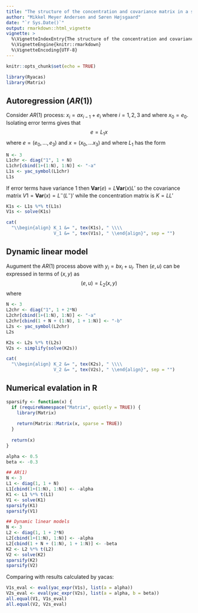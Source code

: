 ```yaml
---
title: "The structure of the concentration and covariance matrix in a simple state-space model"
author: "Mikkel Meyer Andersen and Søren Højsgaard"
date: "`r Sys.Date()`"
output: rmarkdown::html_vignette
vignette: >
  %\VignetteIndexEntry{The structure of the concentration and covariance matrix in a simple state-space model}
  %\VignetteEngine{knitr::rmarkdown}
  %\VignetteEncoding{UTF-8}
---
```


```r
knitr::opts_chunk$set(echo = TRUE)
```

```r
library(Ryacas)
library(Matrix)
```

## Autoregression ($AR(1)$)

Consider $AR(1)$ process: $x_i = a x_{i-1} + e_i$ where $i=1,2,3$ and where $x_0=e_0$. Isolating error terms gives that
$$
 e = L_1 x
$$
where $e=(e_0, \dots, e_3)$ and $x=(x_0, \dots x_3)$ and where $L_1$ has the form
```r
N <- 3
L1chr <- diag("1", 1 + N)
L1chr[cbind(1+(1:N), 1:N)] <- "-a"
L1s <- yac_symbol(L1chr)
L1s
```

If error terms have variance $1$ then $\mathbf{Var}(e)=L \mathbf{Var}(x) L'$ so the covariance matrix $V1=\mathbf{Var}(x) = L^- (L^-)'$ while the concentration matrix is $K=L L'$

```r
K1s <- L1s %*% t(L1s)
V1s <- solve(K1s)
```

```r
cat(
  "\\begin{align} K_1 &= ", tex(K1s), " \\\\ 
                  V_1 &= ", tex(V1s), " \\end{align}", sep = "")
```

## Dynamic linear model

Augument the $AR(1)$ process above with $y_i=b x_i + u_i$. Then
$(e,u)$ can be expressed in terms of $(x,y)$ as
$$
(e,u) = L_2(x,y)
$$
where
```r
N <- 3
L2chr <- diag("1", 1 + 2*N)
L2chr[cbind(1+(1:N), 1:N)] <- "-a"
L2chr[cbind(1 + N + (1:N), 1 + 1:N)] <- "-b"
L2s <- yac_symbol(L2chr)
L2s
```

```r
K2s <- L2s %*% t(L2s)
V2s <- simplify(solve(K2s))
```

```r
cat(
  "\\begin{align} K_2 &= ", tex(K2s), " \\\\ 
                  V_2 &= ", tex(V2s), " \\end{align}", sep = "")
```


## Numerical evalation in R

```r
sparsify <- function(x) {
  if (requireNamespace("Matrix", quietly = TRUE)) {
    library(Matrix)
    
    return(Matrix::Matrix(x, sparse = TRUE))
  }
  
  return(x)
}

alpha <- 0.5
beta <- -0.3

## AR(1)
N <- 3
L1 <- diag(1, 1 + N)
L1[cbind(1+(1:N), 1:N)] <- -alpha
K1 <- L1 %*% t(L1)
V1 <- solve(K1)
sparsify(K1)
sparsify(V1)

## Dynamic linear models
N <- 3
L2 <- diag(1, 1 + 2*N)
L2[cbind(1+(1:N), 1:N)] <- -alpha
L2[cbind(1 + N + (1:N), 1 + 1:N)] <- -beta
K2 <- L2 %*% t(L2)
V2 <- solve(K2)
sparsify(K2)
sparsify(V2)
```

Comparing with results calculated by yacas:

```r
V1s_eval <- eval(yac_expr(V1s), list(a = alpha))
V2s_eval <- eval(yac_expr(V2s), list(a = alpha, b = beta))
all.equal(V1, V1s_eval)
all.equal(V2, V2s_eval)
```

